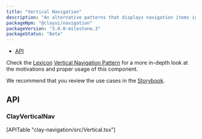 ```yaml
---
title: "Vertical Navigation"
description: "An alternative patterns that displays navigation items in a vertical menu."
packageNpm: "@clayui/navigation"
packageVersion: "3.0.0-milestone.3"
packageStatus: "Beta"
---
```



<div class="nav-toc-absolute">
<div class="nav-toc">

- [API](#api)

</div>
</div>

<div class="clay-site-alert alert alert-info">
	Check the <a href="https://liferay.design/lexicon/">Lexicon</a> <a href="https://liferay.design/lexicon/core-components/navigation/vertical-nav/">Vertical Navigation Pattern</a> for a more in-depth look at the motivations and proper usage of this component.
</div>

<VerticalNavigation />

We recommend that you review the use cases in the <a href="https://storybook.clayui.com/?path=/story/components-claynavigation--w-vertical">Storybook</a>.

## API

### ClayVerticalNav

<div>
	[APITable "clay-navigation/src/Vertical.tsx"]
</div>
